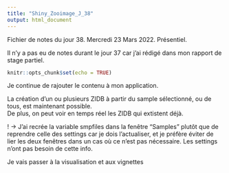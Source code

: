 ```yaml
---
title: "Shiny_Zooimage_J_38"
output: html_document
---
```


Fichier de notes du jour 38. Mercredi 23 Mars 2022. Présentiel.

Il n'y a pas eu de notes durant le jour 37 car j'ai rédigé dans mon rapport de stage partiel.

```r
knitr::opts_chunk$set(echo = TRUE)
```

Je continue de rajouter le contenu à mon application.

La création d'un ou plusieurs ZIDB à partir du sample sélectionné, ou de tous, est maintenant possible. \
De plus, on peut voir en temps réel les ZIDB qui extistent déjà. \

! -> J'ai recrée la variable smpfiles dans la fenêtre "Samples" plutôt que de reprendre celle des settings car je dois l'actualiser, et je préfère éviter de lier les deux fenêtres dans un cas où ce n'est pas nécessaire. Les settings n'ont pas besoin de cette info. \

Je vais passer à la visualisation et aux vignettes \

